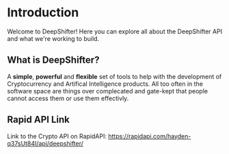 # Introduction
 
Welcome to DeepShifter! Here you can explore all about the DeepShifter API and what we're working to build. 

## What is DeepShifter?

A **simple**, **powerful** and **flexible** set of tools to help with the development of Cryptocurrency and Artifical Intelligence products.
All too often in the software space are things over complecated and gate-kept that people cannot access them or use them effectivly.

## Rapid API Link

Link to the Crypto API on RapidAPI: https://rapidapi.com/hayden-q37sUt84I/api/deepshifter/


